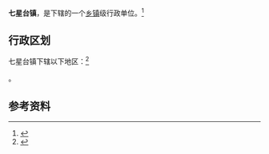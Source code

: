 {{中国乡级行政区|42/05/83/107/000}}

'''七星台镇'''，是{{PRC admin/fullname|42/05/83/107/000|3}}下辖的一个[[乡镇|乡镇]]级行政单位。<ref>{{PRC admin/ref sgc|{{PRC admin/parent|42/05/83/107/000}}}}</ref>

== 行政区划 ==

七星台镇下辖以下地区：<ref>{{PRC admin/ref sgc|42/05/83/107/000}}</ref>

{{PRC admin/children|42/05/83/107/000}}。

== 参考资料 ==

{{reflist}}

{{行政区划小作品}}
{{PRC admin/navcat|42/05/83/107/000}}